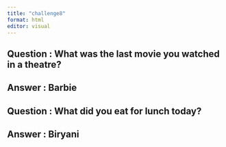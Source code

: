 ```yaml
---
title: "challenge8"
format: html
editor: visual
---
```


## Question : What was the last movie you watched in a theatre?

## Answer : Barbie

## Question : What did you eat for lunch today?

## Answer : Biryani
